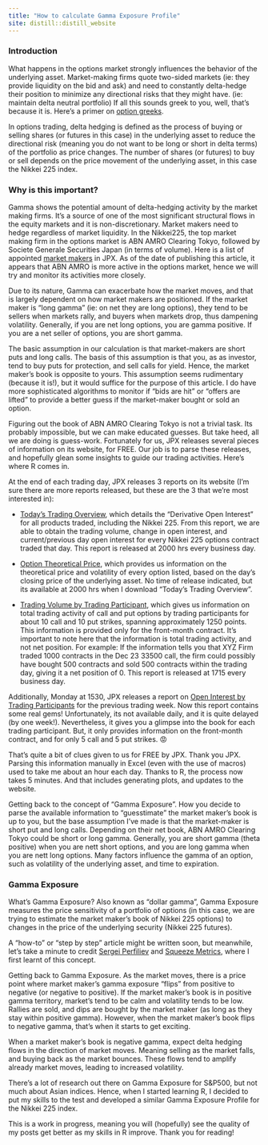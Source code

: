 ```yaml
---
title: "How to calculate Gamma Exposure Profile"
site: distill::distill_website
---
```


### Introduction

What happens in the options market strongly influences the behavior of the underlying asset. Market-making firms quote two-sided markets (ie: they provide liquidity on the bid and ask) and need to constantly delta-hedge their position to minimize any directional risks that they might have. (ie: maintain delta neutral portfolio) If all this sounds greek to you, well, that's because it is. Here's a primer on [option greeks](https://www.investopedia.com/trading/getting-to-know-the-greeks/#:~:text=Option%20Greeks%20are%20financial%20metrics,price%20of%20the%20underlying%20asset.).

In options trading, delta hedging is defined as the process of buying or selling shares (or futures in this case) in the underlying asset to reduce the directional risk (meaning you do not want to be long or short in delta terms) of the portfolio as price changes. The number of shares (or futures) to buy or sell depends on the price movement of the underlying asset, in this case the Nikkei 225 index.

### Why is this important?

Gamma shows the potential amount of delta-hedging activity by the market making firms. It's a source of one of the most significant structural flows in the equity markets and it is non-discretionary. Market makers need to hedge regardless of market liquidity. In the Nikkei225, the top market making firm in the options market is ABN AMRO Clearing Tokyo, followed by Societe Generale Securities Japan (in terms of volume). Here is a list of appointed [market makers](https://www.jpx.co.jp/english/derivatives/rules/market-maker/tvdivq0000003l9t-att/b5b4pj0000015gia.pdf) in JPX. As of the date of publishing this article, it appears that ABN AMRO is more active in the options market, hence we will try and monitor its activities more closely.

Due to its nature, Gamma can exacerbate how the market moves, and that is largely dependent on how market makers are positioned. If the market maker is "long gamma" (ie: on net they are long options), they tend to be sellers when markets rally, and buyers when markets drop, thus dampening volatility. Generally, if you are net long options, you are gamma positive. If you are a net seller of options, you are short gamma.

The basic assumption in our calculation is that market-makers are short puts and long calls. The basis of this assumption is that you, as as investor, tend to buy puts for protection, and sell calls for yield. Hence, the market maker's book is opposite to yours. This assumption seems rudimentary (because it is!), but it would suffice for the purpose of this article. I do have more sophisticated algorithms to monitor if "bids are hit" or "offers are lifted" to provide a better guess if the market-maker bought or sold an option.

Figuring out the book of ABN AMRO Clearing Tokyo is not a trivial task. Its probably impossible, but we can make educated guesses. But take heed, all we are doing is guess-work. Fortunately for us, JPX releases several pieces of information on its website, for FREE. Our job is to parse these releases, and hopefully glean some insights to guide our trading activities. Here's where R comes in.

At the end of each trading day, JPX releases 3 reports on its website (I'm sure there are more reports released, but these are the 3 that we're most interested in):

-   [Today's Trading Overview](https://www.jpx.co.jp/english/markets/derivatives/trading-volume/index.html), which details the "Derivative Open Interest" for all products traded, including the Nikkei 225. From this report, we are able to obtain the trading volume, change in open interest, and current/previous day open interest for every Nikkei 225 options contract traded that day. This report is released at 2000 hrs every business day.

-   [Option Theoretical Price](https://www.jpx.co.jp/english/markets/derivatives/option-price/index.html), which provides us information on the theoretical price and volatility of every option listed, based on the day's closing price of the underlying asset. No time of release indicated, but its available at 2000 hrs when I download "Today's Trading Overview".

-   [Trading Volume by Trading Participant](https://www.jpx.co.jp/english/markets/derivatives/participant-volume/index.html), which gives us information on total trading activity of call and put options by trading participants for about 10 call and 10 put strikes, spanning approximately 1250 points. This information is provided only for the front-month contract. It's important to note here that the information is total trading activity, and not net position. For example: If the information tells you that XYZ Firm traded 1000 contracts in the Dec 23 33500 call, the firm could possibly have bought 500 contracts and sold 500 contracts within the trading day, giving it a net position of 0. This report is released at 1715 every business day.

Additionally, Monday at 1530, JPX releases a report on [Open Interest by Trading Participants](https://www.jpx.co.jp/english/markets/derivatives/open-interest/index.html) for the previous trading week. Now this report contains some real gems! Unfortunately, its not available daily, and it is quite delayed (by one week!). Nevertheless, it gives you a glimpse into the book for each trading participant. But, it only provides information on the front-month contract, and for only 5 call and 5 put strikes. 😡

That's quite a bit of clues given to us for FREE by JPX. Thank you JPX. Parsing this information manually in Excel (even with the use of macros) used to take me about an hour each day. Thanks to R, the process now takes 5 minutes. And that includes generating plots, and updates to the website.

Getting back to the concept of "Gamma Exposure". How you decide to parse the available information to "guesstimate" the market maker's book is up to you, but the base assumption I've made is that the market-maker is short put and long calls. Depending on their net book, ABN AMRO Clearing Tokyo could be short or long gamma. Generally, you are short gamma (theta positive) when you are nett short options, and you are long gamma when you are nett long options. Many factors influence the gamma of an option, such as volatility of the underlying asset, and time to expiration.

### Gamma Exposure

What's Gamma Exposure? Also known as "dollar gamma", Gamma Exposure measures the price sensitivity of a portfolio of options (in this case, we are trying to estimate the market maker's book of Nikkei 225 options) to changes in the price of the underlying security (Nikkei 225 futures).

A "how-to" or "step by step" article might be written soon, but meanwhile, let's take a minute to credit [Sergei Perfiliev](https://perfiliev.co.uk/market-commentary/how-to-calculate-gamma-exposure-and-zero-gamma-level/) and [Squeeze Metrics](https://squeezemetrics.com/monitor/dix#gex), where I first learnt of this concept.

Getting back to Gamma Exposure. As the market moves, there is a price point where market maker's gamma exposure "flips" from positive to negative (or negative to positive). If the market maker's book is in positive gamma territory, market's tend to be calm and volatility tends to be low. Rallies are sold, and dips are bought by the market maker (as long as they stay within positive gamma). However, when the market maker's book flips to negative gamma, that's when it starts to get exciting.

When a market maker's book is negative gamma, expect delta hedging flows in the direction of market moves. Meaning selling as the market falls, and buying back as the market bounces. These flows tend to amplify already market moves, leading to increased volatility.

There's a lot of research out there on Gamma Exposure for S&P500, but not much about Asian indices. Hence, when I started learning R, I decided to put my skills to the test and developed a similar Gamma Exposure Profile for the Nikkei 225 index.

This is a work in progress, meaning you will (hopefully) see the quality of my posts get better as my skills in R improve. Thank you for reading!
